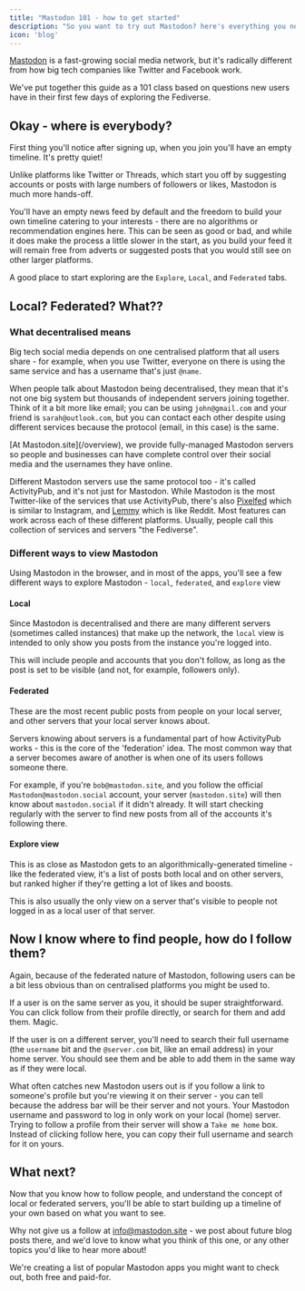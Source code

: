 ```yaml
---
title: "Mastodon 101 - how to get started"
description: "So you want to try out Mastodon? here's everything you need to know"
icon: 'blog'
---
```


[Mastodon](https://joinmastodon.org) is a fast-growing social media network, but it's radically different from how big tech companies like Twitter and Facebook work.

We've put together this guide as a 101 class based on questions new users have in their first few days of exploring the Fediverse.

## Okay - where is everybody?

First thing you'll notice after signing up, when you join you'll have an empty timeline. It's pretty quiet!

Unlike platforms like Twitter or Threads, which start you off by suggesting accounts or posts with large numbers of followers or likes, Mastodon is much more hands-off.

You'll have an empty news feed by default and the freedom to build your own timeline catering to your interests - there are no algorithms or recommendation engines here. This can be seen as good or bad, and while it does make the process a little slower in the start, as you build your feed it will remain free from adverts or suggested posts that you would still see on other larger platforms.

A good place to start exploring are the `Explore`, `Local`, and `Federated` tabs.

## Local? Federated?  What??

### What decentralised means

Big tech social media depends on one centralised platform that all users share - for example, when you use Twitter, everyone on there is using the same service and has a username that's just `@name`.

When people talk about Mastodon being decentralised, they mean that it's not one big system but thousands of independent servers joining together. Think of it a bit more like email; you can be using `john@gmail.com` and your friend is `sarah@outlook.com`, but you can contact each other despite using different services because the protocol (email, in this case) is the same.

<Card title="Do you want your own custom Mastodon username?" icon="signature" iconType="duotone" color="#069069" href="/managed-instance/domain-name">
[At Mastodon.site](/overview), we provide fully-managed Mastodon servers so people and businesses can have complete control over their social media and the usernames they have online.
</Card>

Different Mastodon servers use the same protocol too - it's called ActivityPub, and it's not just for Mastodon. While Mastodon is the most Twitter-like of the services that use ActivityPub, there's also [Pixelfed](https://pixelfed.org) which is similar to Instagram, and [Lemmy](https://join-lemmy.org) which is like Reddit. Most features can work across each of these different platforms. Usually, people call this collection of services and servers "the Fediverse".

### Different ways to view Mastodon

Using Mastodon in the browser, and in most of the apps, you'll see a few different ways to explore Mastodon - `local`, `federated`, and `explore` view

#### Local

Since Mastodon is decentralised and there are many different servers (sometimes called instances) that make up the network, the `local` view is intended to only show you posts from the instance you're logged into.

This will include people and accounts that you don't follow, as long as the post is set to be visible (and not, for example, followers only).

#### Federated

These are the most recent public posts from people on your local server, and other servers that your local server knows about.

Servers knowing about servers is a fundamental part of how ActivityPub works - this is the core of the 'federation' idea. The most common way that a server becomes aware of another is when one of its users follows someone there.

For example, if you're `bob@mastodon.site`, and you follow the official `Mastodon@mastodon.social` account, your server (`mastodon.site`) will then know about `mastodon.social` if it didn't already. It will start checking regularly with the server to find new posts from all of the accounts it's following there.

#### Explore view

This is as close as Mastodon gets to an algorithmically-generated timeline - like the federated view, it's a list of posts both local and on other servers, but ranked higher if they're getting a lot of likes and boosts.

This is also usually the only view on a server that's visible to people not logged in as a local user of that server.

## Now I know where to find people, how do I follow them?

Again, because of the federated nature of Mastodon, following users can be a bit less obvious than on centralised platforms you might be used to.

If a user is on the same server as you, it should be super straightforward. You can click follow from their profile directly, or search for them and add them. Magic.

If the user is on a different server, you'll need to search their full username (the `username` bit and the `@server.com` bit, like an email address) in your home server. You should see them and be able to add them in the same way as if they were local.

What often catches new Mastodon users out is if you follow a link to someone's profile but you're viewing it on their server - you can tell because the address bar will be their server and not yours. Your Mastodon username and password to log in only work on your local (home) server. Trying to follow a profile from their server will show a `Take me home` box. Instead of clicking follow here, you can copy their full username and search for it on yours.

## What next?

Now that you know how to follow people, and understand the concept of local or federated servers, you'll be able to start building up a timeline of your own based on what you want to see.

Why not give us a follow at [info@mastodon.site](https://social.mastodon.site/@info) - we post about future blog posts there, and we'd love to know what you think of this one, or any other topics you'd like to hear more about!

<Card title="Check out Mastodon apps for iPhone and Android" icon="grid-2" iconType="duotone" color="#069069" href="/learn/best-apps">
We're creating a list of popular Mastodon apps you might want to check out, both free and paid-for.
</Card>